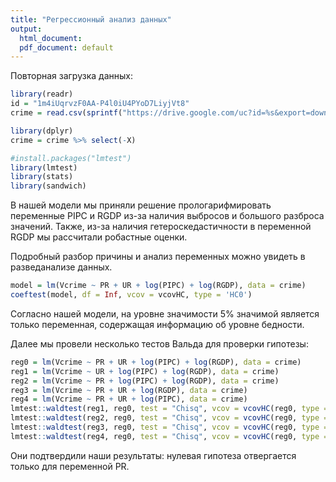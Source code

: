 ```yaml
---
title: "Регрессионный анализ данных"
output:
  html_document:
  pdf_document: default
---
```


Повторная загрузка данных:

```r
library(readr)
id = "1m4iUqrvzF0AA-P4l0iU4PYoD7LiyjVt8"
crime = read.csv(sprintf("https://drive.google.com/uc?id=%s&export=download", id))

library(dplyr)
crime = crime %>% select(-X)

#install.packages("lmtest")
library(lmtest)
library(stats)
library(sandwich)
```

В нашей модели мы приняли решение прологарифмировать переменные PIPC и RGDP из-за наличия выбросов и большого разброса значений. Также, из-за наличия гетероскедастичности в переменной RGDP мы рассчитали робастные оценки. 

Подробный разбор причины и анализ переменных можно увидеть в разведанализе данных.

```r
model = lm(Vcrime ~ PR + UR + log(PIPC) + log(RGDP), data = crime)
coeftest(model, df = Inf, vcov = vcovHC, type = 'HC0')
```

Согласно нашей модели, на уровне значимости 5% значимой является только переменная, содержащая информацию об уровне бедности.

Далее мы провели несколько тестов Вальда для проверки гипотезы: 

```r
reg0 = lm(Vcrime ~ PR + UR + log(PIPC) + log(RGDP), data = crime)
reg1 = lm(Vcrime ~ UR + log(PIPC) + log(RGDP), data = crime)
reg2 = lm(Vcrime ~ PR + log(PIPC) + log(RGDP), data = crime)
reg3 = lm(Vcrime ~ PR + UR + log(RGDP), data = crime)
reg4 = lm(Vcrime ~ PR + UR + log(PIPC), data = crime)
lmtest::waldtest(reg1, reg0, test = "Chisq", vcov = vcovHC(reg0, type = "HC0"))
lmtest::waldtest(reg2, reg0, test = "Chisq", vcov = vcovHC(reg0, type = "HC0"))
lmtest::waldtest(reg3, reg0, test = "Chisq", vcov = vcovHC(reg0, type = "HC0"))
lmtest::waldtest(reg4, reg0, test = "Chisq", vcov = vcovHC(reg0, type = "HC0"))
```

Они подтвердили наши результаты: нулевая гипотеза отвергается только для переменной PR.







